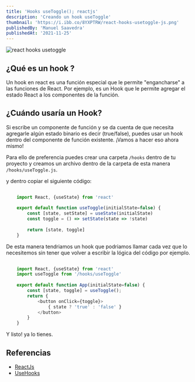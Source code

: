 ---
title: 'Hooks useToggle(); reactjs'
description: 'Creando un hook useToggle'
thumbnail: 'https://i.ibb.co/8YXPTRW/react-hooks-usetoggle-js.png'
publishedBy: 'Manuel Saavedra'
publishedAt: '2021-11-25'
---

<img
    className="img-responsive featured"
    alt="react hooks usetoggle"
    src="https://i.ibb.co/8YXPTRW/react-hooks-usetoggle-js.png"
/>

## ¿Qué es un hook ?

Un hook en react es una función especial que le permite "engancharse" a las funciones de React. Por ejemplo, es un Hook que le permite agregar el estado React a los componentes de la función.

## ¿Cuándo usaría un Hook?

Si escribe un componente de función y se da cuenta de que necesita agregarle algún estado binario es decir (true/false), puedes usar un hook dentro del componente de función existente. ¡Vamos a hacer eso ahora mismo!

Para ello de preferencia puedes crear una carpeta `/hooks` dentro de tu proyecto y creamos un archivo dentro de la carpeta de esta manera `/hooks/useToggle.js`.

y dentro copiar el siguiente código:

``` jsx:/hooks/useToggle.js
	
    import React, {useState} from 'react'
	
	export default function useToggle(initialState=false) {
		const [state, setState] = useState(initialState)
		const toggle = () => setState(state => !state)
		
		return [state, toggle]
	}
```

De esta manera tendriamos un hook que podriamos llamar cada vez que lo necesitemos sin tener que volver a escribir la lógica del código por ejemplo.

``` jsx:/hooks/App.js
    
    import React, {useState} from 'react'
	import useToggle from '/hooks/useToggle'
	
	export default function App(initialState=false) {
		const [state, toggle] = useToggle();
		return {
            <button onClick={toggle}>
                { state ? 'true' : 'false' } 
			</button>
		}
	}
```

Y listo! ya lo tienes.

## Referencias

- [ReactJs](https://reactjs.org/docs/hooks-state.html)
- [UseHooks](https://usehooks.com/useToggle/)
